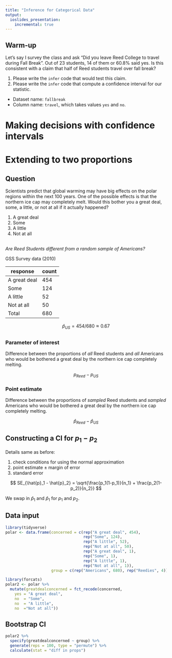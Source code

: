 ```yaml
---
title: "Inference for Categorical Data"
output:
  ioslides_presentation:
    incremental: true
---
```


## Warm-up

Let's say I survey the class and ask "Did you leave Reed College to travel during Fall Break". Out of 23 students, 14 of them or 60.8% said yes. Is this consistent with a claim that half of Reed students travel over fall break? 

1. Please write the `infer` code that would test this claim.
2. Please write the `infer` code that compute a confidence interval for our statistic.

- Dataset name: `fallbreak`
- Column name: `travel`, which takes values `yes` and `no`.


# Making decisions with confidence intervals

# Extending to two proportions


## Question

Scientists predict that global warming may have big effects on the polar regions within the next 100 years. One of the possible effects is that the northern ice cap may completely melt. Would this bother you a great deal, some, a little, or not at all if it actually happened?

1. A great deal
2. Some
3. A little
4. Not at all



## {.build}

*Are Reed Students different from a random sample of Americans?*

GSS Survey data (2010)

response     | count
-------------|------
A great deal | 454 
Some         | 124 
A little     | 52 
Not at all   | 50
Total        | 680

$$\hat{p}_{US} = 454/680 \approx 0.67$$


## {.build}

### Parameter of interest
Difference between the proportions of *all* Reed students and *all* Americans 
who would be bothered a great deal by the northern ice cap completely melting.

$$p_{Reed} - p_{US}$$

### Point estimate
Difference between the proportions of *sampled* Reed students and *sampled*
Americans who would be bothered a great deal by the northern ice cap completely melting.

$$\hat{p}_{Reed} - \hat{p}_{US}$$


## Constructing a CI for $p_1 - p_2$ {.build}

Details same as before:

1. check conditions for using the normal approximation
2. point estimate $\pm$ margin of error
3. standard error

$$ SE_{\hat{p}_1 - \hat{p}_2} = \sqrt{\frac{p_1(1-p_1)}{n_1} + \frac{p_2(1-p_2)}{n_2}} $$

We swap in $\hat{p}_1$ and $\hat{p}_1$ for $p_1$ and $p_2$.



## Data input

```r
library(tidyverse)
polar <- data.frame(concerned = c(rep("A great deal", 454), 
                                  rep("Some", 124), 
                                  rep("A little", 52), 
                                  rep("Not at all", 50), 
                                  rep("A great deal", 1), 
                                  rep("Some", 1), 
                                  rep("A little", 1), 
                                  rep("Not at all", 1)),
                    group = c(rep("Americans", 680), rep("Reedies", 4)))

library(forcats)
polar2 <- polar %>%
  mutate(greatdealconcerned = fct_recode(concerned,
    yes = "A great deal",
    no  = "Some",
    no  = "A little", 
    no  ="Not at all"))

```


## Bootstrap CI

```r
polar2 %>%
  specify(greatdealconcerned ~ group) %>%
  generate(reps = 100, type = "permute") %>%
  calculate(stat = "diff in props")
```

